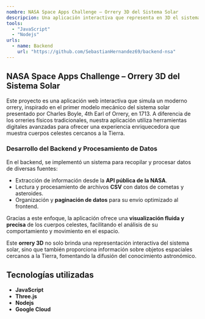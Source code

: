 ```yaml
---
nombre: NASA Space Apps Challenge – Orrery 3D del Sistema Solar
descripcion: Una aplicación interactiva que representa en 3D el sistema solar, permitiendo la visualización de objetos cercanos a la Tierra (NEOs) y objetos potencialmente peligrosos (PHOs), diseñada como una herramienta educativa y demostrativa.
tools:
  - "JavaScript"
  - "Nodejs"
urls:
  - name: Backend
    url: "https://github.com/SebastianHernandez69/backend-nsa"
---
```


## NASA Space Apps Challenge – Orrery 3D del Sistema Solar  

Este proyecto es una aplicación web interactiva que simula un moderno orrery, inspirado en el primer modelo mecánico del sistema solar presentado por Charles Boyle, 4th Earl of Orrery, en 1713. A diferencia de los orreries físicos tradicionales, nuestra aplicación utiliza herramientas digitales avanzadas para ofrecer una experiencia enriquecedora que muestra cuerpos celestes cercanos a la Tierra.  

### Desarrollo del Backend y Procesamiento de Datos  

En el backend, se implementó un sistema para recopilar y procesar datos de diversas fuentes:  
- Extracción de información desde la **API pública de la NASA**.  
- Lectura y procesamiento de archivos **CSV** con datos de cometas y asteroides.  
- Organización y **paginación de datos** para su envío optimizado al frontend.  

Gracias a este enfoque, la aplicación ofrece una **visualización fluida y precisa** de los cuerpos celestes, facilitando el análisis de su comportamiento y movimiento en el espacio.  

Este **orrery 3D** no solo brinda una representación interactiva del sistema solar, sino que también proporciona información sobre objetos espaciales cercanos a la Tierra, fomentando la difusión del conocimiento astronómico.

## Tecnologías utilizadas

- **JavaScript**
- **Three.js**
- **Nodejs**
- **Google Cloud**